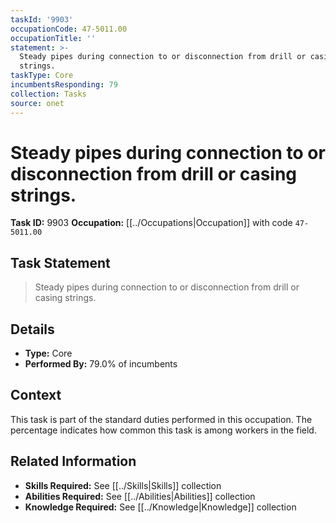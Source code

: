 ```yaml
---
taskId: '9903'
occupationCode: 47-5011.00
occupationTitle: ''
statement: >-
  Steady pipes during connection to or disconnection from drill or casing
  strings.
taskType: Core
incumbentsResponding: 79
collection: Tasks
source: onet
---
```

# Steady pipes during connection to or disconnection from drill or casing strings.

**Task ID:** 9903
**Occupation:** [[../Occupations|Occupation]] with code `47-5011.00`

## Task Statement

> Steady pipes during connection to or disconnection from drill or casing strings.

## Details

- **Type:** Core
- **Performed By:** 79.0% of incumbents

## Context

This task is part of the standard duties performed in this occupation. The percentage indicates how common this task is among workers in the field.

## Related Information

- **Skills Required:** See [[../Skills|Skills]] collection
- **Abilities Required:** See [[../Abilities|Abilities]] collection
- **Knowledge Required:** See [[../Knowledge|Knowledge]] collection
